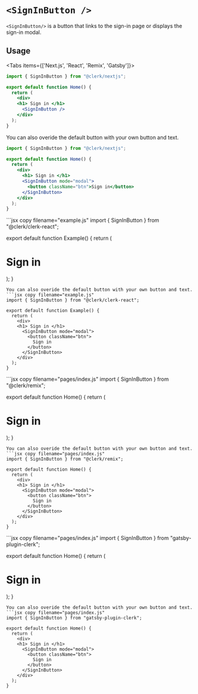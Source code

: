 
# `<SignInButton />`

`<SignInButton/>` is a button that links to the sign-in page or displays the sign-in modal.

## Usage

<Tabs items={['Next.js', 'React', 'Remix', 'Gatsby']}>
<Tab>
```jsx copy filename="pages/index.js"
import { SignInButton } from "@clerk/nextjs";

export default function Home() {
  return (
    <div>
    <h1> Sign in </h1>
      <SignInButton />
    </div>
  );
}
```
You can also overide the default button with your own button and text.

```jsx copy filename="pages/index.js"
import { SignInButton } from "@clerk/nextjs";

export default function Home() {
  return (
    <div>
      <h1> Sign in </h1>
      <SignInButton mode="modal">
        <button className="btn">Sign in</button>
      </SignInButton>
    </div>
  );
}
```

</Tab>
<Tab>
```jsx copy filename="example.js"
import { SignInButton } from "@clerk/clerk-react";

export default function Example() {
  return (
    <div>
    <h1> Sign in </h1>
      <SignInButton />
    </div>
  );
}
```
You can also overide the default button with your own button and text.
```jsx copy filename="example.js"
import { SignInButton } from "@clerk/clerk-react";

export default function Example() {
  return (
    <div>
    <h1> Sign in </h1>
      <SignInButton mode="modal">
        <button className="btn">
          Sign in
        </button>
      </SignInButton>
    </div>
  );
}
```
</Tab>
<Tab>
```jsx copy filename="pages/index.js"
import { SignInButton } from "@clerk/remix";

export default function Home() {
  return (
    <div>
    <h1> Sign in </h1>
      <SignInButton />
    </div>
  );
}
```
You can also overide the default button with your own button and text.
```jsx copy filename="pages/index.js"
import { SignInButton } from "@clerk/remix";

export default function Home() {
  return (
    <div>
    <h1> Sign in </h1>
      <SignInButton mode="modal">
        <button className="btn">
          Sign in
        </button>
      </SignInButton>
    </div>
  );
}
```
</Tab>
<Tab>
```jsx copy filename="pages/index.js"
import { SignInButton } from "gatsby-plugin-clerk";

export default function Home() {
  return (
    <div>
    <h1> Sign in </h1>
      <SignInButton />
    </div>
  );
}
```
You can also overide the default button with your own button and text.
```jsx copy filename="pages/index.js"
import { SignInButton } from "gatsby-plugin-clerk";

export default function Home() {
  return (
    <div>
    <h1> Sign in </h1>
      <SignInButton mode="modal">
        <button className="btn">
          Sign in
        </button>
      </SignInButton>
    </div>
  );
}
```
</Tab>
</Tabs

>
